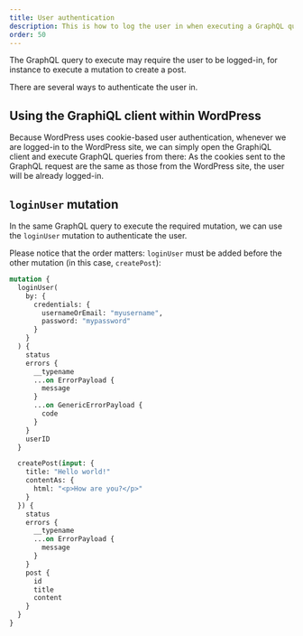 ```yaml
---
title: User authentication
description: This is how to log the user in when executing a GraphQL query against the server.
order: 50
---
```


The GraphQL query to execute may require the user to be logged-in, for instance to execute a mutation to create a post.

There are several ways to authenticate the user in.

## Using the GraphiQL client within WordPress

Because WordPress uses cookie-based user authentication, whenever we are logged-in to the WordPress site, we can simply open the GraphiQL client and execute GraphQL queries from there: As the cookies sent to the GraphQL request are the same as those from the WordPress site, the user will be already logged-in.

## `loginUser` mutation

In the same GraphQL query to execute the required mutation, we can use the `loginUser` mutation to authenticate the user.

Please notice that the order matters: `loginUser` must be added before the other mutation (in this case, `createPost`):

```graphql
mutation {
  loginUser(
    by: {
      credentials: {
        usernameOrEmail: "myusername",
        password: "mypassword"
      }
    }
  ) {
    status
    errors {
      __typename
      ...on ErrorPayload {
        message
      }
      ...on GenericErrorPayload {
        code
      }
    }
    userID
  }

  createPost(input: {
    title: "Hello world!"
    contentAs: {
      html: "<p>How are you?</p>"
    }
  }) {
    status
    errors {
      __typename
      ...on ErrorPayload {
        message
      }
    }
    post {
      id
      title
      content
    }
  }
}
```